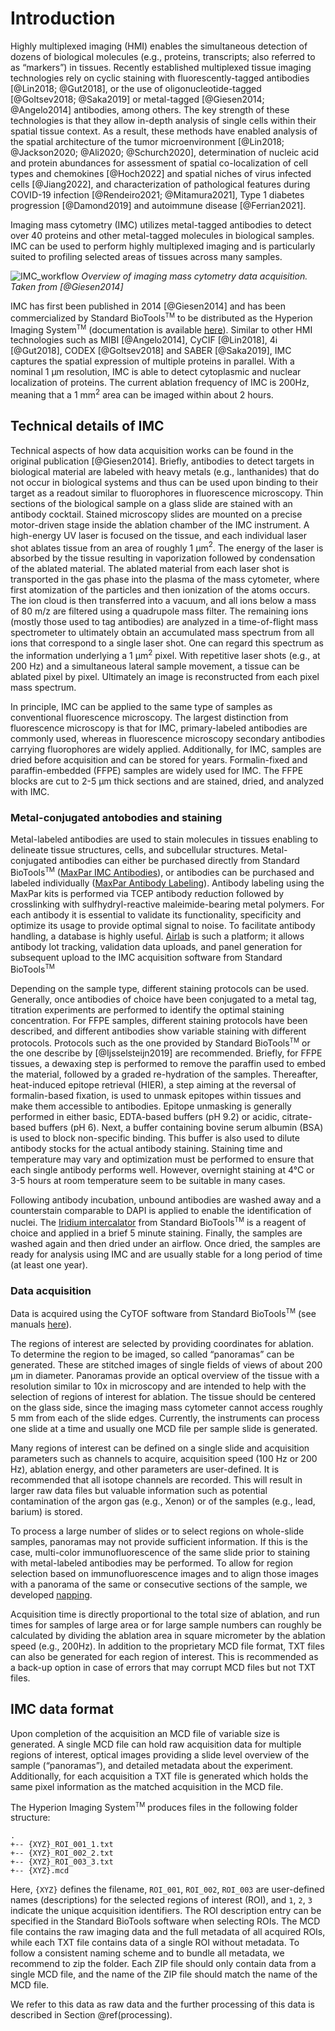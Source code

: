 # Introduction {#intro}

Highly multiplexed imaging (HMI) enables the simultaneous detection of dozens of
biological molecules (e.g., proteins, transcripts; also referred to as
“markers”) in tissues. Recently established multiplexed tissue imaging
technologies rely on cyclic staining with fluorescently-tagged antibodies
[@Lin2018; @Gut2018], or the use of oligonucleotide-tagged [@Goltsev2018;
@Saka2019] or metal-tagged [@Giesen2014; @Angelo2014] antibodies, among others.
The key strength of these technologies is that they allow in-depth analysis of
single cells within their spatial tissue context. As a result, these methods
have enabled analysis of the spatial architecture of the tumor microenvironment
[@Lin2018; @Jackson2020; @Ali2020; @Schurch2020], determination of nucleic acid
and protein abundances for assessment of spatial co-localization of cell types
and chemokines [@Hoch2022] and spatial niches of virus infected cells [@Jiang2022],
and characterization of pathological features during COVID-19 infection
[@Rendeiro2021; @Mitamura2021], Type 1 diabetes progression [@Damond2019] and
autoimmune disease [@Ferrian2021].

Imaging mass cytometry (IMC) utilizes metal-tagged antibodies to detect over 40
proteins and other metal-tagged molecules in biological samples. IMC can be used
to perform highly multiplexed imaging and is particularly suited to profiling
selected areas of tissues across many samples.

![IMC_workflow](img/IMC_workflow.png)
*Overview of imaging mass cytometry data acquisition. Taken from [@Giesen2014]*

IMC has first been published in 2014 [@Giesen2014] and has been commercialized by
Standard BioTools<sup><font size="1">TM</font></sup> to be distributed as the Hyperion Imaging
System<sup><font size="1">TM</font></sup> (documentation is available
[here](https://www.fluidigm.com/products-services/instruments/hyperion)).
Similar to other HMI technologies such as MIBI [@Angelo2014], CyCIF [@Lin2018],
4i [@Gut2018], CODEX [@Goltsev2018] and SABER [@Saka2019], IMC captures the spatial
expression of multiple proteins in parallel. With a nominal 1 &mu;m resolution,
IMC is able to detect cytoplasmic and nuclear localization of proteins. The
current ablation frequency of IMC is 200Hz, meaning that a 1 mm$^2$ area
can be imaged within about 2 hours.

## Technical details of IMC

Technical aspects of how data acquisition works can be found in the original
publication [@Giesen2014]. Briefly, antibodies to detect targets in biological
material are labeled with heavy metals (e.g., lanthanides) that do not occur in
biological systems and thus can be used upon binding to their target as a
readout similar to fluorophores in fluorescence microscopy. Thin sections of the
biological sample on a glass slide are stained with an antibody cocktail.
Stained microscopy slides are mounted on a precise motor-driven stage inside the
ablation chamber of the IMC instrument. A high-energy UV laser is focused on the
tissue, and each individual laser shot ablates tissue from an area of roughly 1
&mu;m$^2$. The energy of the laser is absorbed by the tissue resulting
in vaporization followed by condensation of the ablated material. The ablated
material from each laser shot is transported in the gas phase into the plasma of
the mass cytometer, where first atomization of the particles and then ionization
of the atoms occurs. The ion cloud is then transferred into a vacuum, and all
ions below a mass of 80 m/z are filtered using a quadrupole mass filter. The
remaining ions (mostly those used to tag antibodies) are analyzed in a
time-of-flight mass spectrometer to ultimately obtain an accumulated mass
spectrum from all ions that correspond to a single laser shot. One can regard
this spectrum as the information underlying a 1 &mu;m$^2$ pixel. With
repetitive laser shots (e.g., at 200 Hz) and a simultaneous lateral sample
movement, a tissue can be ablated pixel by pixel. Ultimately an image is
reconstructed from each pixel mass spectrum.

In principle, IMC can be applied to the same type of samples as conventional
fluorescence microscopy. The largest distinction from fluorescence microscopy is
that for IMC, primary-labeled antibodies are commonly used, whereas in
fluorescence microscopy secondary antibodies carrying fluorophores are widely
applied. Additionally, for IMC, samples are dried before acquisition and can be
stored for years. Formalin-fixed and paraffin-embedded (FFPE) samples are widely
used for IMC. The FFPE blocks are cut to 2-5 &mu;m thick sections and are
stained, dried, and analyzed with IMC.

### Metal-conjugated antobodies and staining

Metal-labeled antibodies are used to stain molecules in tissues enabling to
delineate tissue structures, cells, and subcellular structures. Metal-conjugated
antibodies can either be purchased directly from Standard BioTools<sup><font size="1">TM</font></sup> ([MaxPar IMC Antibodies](https://store.fluidigm.com/Cytometry/ConsumablesandReagentsCytometry/MaxparAntibodies?cclcl=en_US)),
or antibodies can be purchased and labeled individually ([MaxPar Antibody
Labeling](https://store.fluidigm.com/Cytometry/ConsumablesandReagentsCytometry/MaxparAntibodyLabelingKits?cclcl=en_US)).
Antibody labeling using the MaxPar kits is performed via TCEP antibody reduction
followed by crosslinking with sulfhydryl-reactive maleimide-bearing metal
polymers. For each antibody it is essential to validate its functionality,
specificity and optimize its usage to provide optimal signal to noise. To
facilitate antibody handling, a database is highly useful.
[Airlab](https://github.com/BodenmillerGroup/airlab-web) is such a platform; it
allows antibody lot tracking, validation data uploads, and panel generation for
subsequent upload to the IMC acquisition software from Standard BioTools<sup><font size="1">TM</font></sup>

Depending on the sample type, different staining protocols can be used.
Generally, once antibodies of choice have been conjugated to a metal tag,
titration experiments are performed to identify the optimal staining
concentration. For FFPE samples, different staining protocols have been
described, and different antibodies show variable staining with different
protocols. Protocols such as the one provided by Standard BioTools<sup><font size="1">TM</font></sup> or the one describe by
[@Ijsselsteijn2019] are recommended. Briefly, for FFPE tissues, a dewaxing
step is performed to remove the paraffin used to embed the material, followed by
a graded re-hydration of the samples. Thereafter, heat-induced epitope retrieval
(HIER), a step aiming at the reversal of formalin-based fixation, is used to
unmask epitopes within tissues and make them accessible to antibodies. Epitope
unmasking is generally performed in either basic, EDTA-based buffers (pH 9.2) or
acidic, citrate-based buffers (pH 6). Next, a buffer containing bovine serum
albumin (BSA) is used to block non-specific binding. This buffer is also used to
dilute antibody stocks for the actual antibody staining. Staining time and
temperature may vary and optimization must be performed to ensure that each
single antibody performs well. However, overnight staining at 4&deg;C or 3-5
hours at room temperature seem to be suitable in many cases.

Following antibody incubation, unbound antibodies are washed away and a
counterstain comparable to DAPI is applied to enable the identification of
nuclei. The [Iridium intercalator](https://store.fluidigm.com/Cytometry/ConsumablesandReagentsCytometry/MassCytometryReagents/Cell-ID%E2%84%A2%20Intercalator-Ir%E2%80%94125%20%C2%B5M)
from Standard BioTools<sup><font size="1">TM</font></sup> is a reagent of choice and applied in a brief 5 minute staining.
Finally, the samples are washed again and then dried under an airflow. Once
dried, the samples are ready for analysis using IMC and are
usually stable for a long period of time (at least one year).

### Data acquisition

Data is acquired using the CyTOF software from Standard BioTools<sup><font size="1">TM</font></sup> (see manuals
[here](https://go.fluidigm.com/hyperion-support-documents)).

The regions of interest are selected by providing coordinates for ablation. To
determine the region to be imaged, so called "panoramas" can be generated. These
are stitched images of single fields of views of about 200 &mu;m in diameter.
Panoramas provide an optical overview of the tissue with a resolution similar to
10x in microscopy and are intended to help with the selection of regions of
interest for ablation. The tissue should be centered on the glass side, since
the imaging mass cytometer cannot access roughly 5 mm from each of the slide
edges. Currently, the instruments can process one slide at a time and usually one MCD
file per sample slide is generated.

Many regions of interest can be defined on a single slide and acquisition
parameters such as channels to acquire, acquisition speed (100 Hz or 200 Hz),
ablation energy, and other parameters are user-defined. It is recommended that
all isotope channels are recorded. This will result in larger raw data files but valuable information such as
potential contamination of the argon gas (e.g., Xenon) or of the samples (e.g.,
lead, barium) is stored.

To process a large number of slides or to select regions on whole-slide samples,
panoramas may not  provide sufficient information. If this is the case,
multi-color immunofluorescence of the same slide prior to staining with
metal-labeled antibodies may be performed. To allow for region selection based
on immunofluorescence images and to align those images with a panorama of the
same or consecutive sections of the sample, we developed
[napping](https://github.com/BodenmillerGroup/napping).

Acquisition time is directly proportional to the total size of ablation, and run
times for samples of large area or for large sample numbers can roughly be calculated by
dividing the ablation area in square micrometer by the ablation speed (e.g.,
200Hz). In addition to the proprietary MCD file format, TXT files can also
be generated for each region of interest. This is recommended as a back-up
option in case of errors that may corrupt MCD files but not TXT files.

## IMC data format {#data-format}

Upon completion of the acquisition an MCD file of variable size is generated. A
single MCD file can hold raw acquisition data for multiple regions of interest,
optical images providing a slide level overview of the sample ("panoramas"), and
detailed metadata about the experiment. Additionally, for each acquisition a
TXT file is generated which holds the same pixel information as the matched
acquisition in the MCD file. 

The Hyperion Imaging System<sup><font size="1">TM</font></sup> produces files in the following folder structure:

```
.
+-- {XYZ}_ROI_001_1.txt
+-- {XYZ}_ROI_002_2.txt
+-- {XYZ}_ROI_003_3.txt
+-- {XYZ}.mcd
```

Here, `{XYZ}` defines the filename, `ROI_001`, `ROI_002`, `ROI_003` are
user-defined names (descriptions) for the selected regions of interest (ROI),
and `1`, `2`, `3` indicate the unique acquisition identifiers. The ROI
description entry can be specified in the Standard BioTools software when
selecting ROIs. The MCD file contains the raw imaging data and the full metadata
of all acquired ROIs, while each TXT file contains data of a single ROI without
metadata. To follow a consistent naming scheme and to bundle all metadata, we
recommend to zip the folder. Each ZIP file should only contain data from a
single MCD file, and the name of the ZIP file should match the name of the MCD
file.

We refer to this data as raw data and the further
processing of this data is described in Section \@ref(processing).


